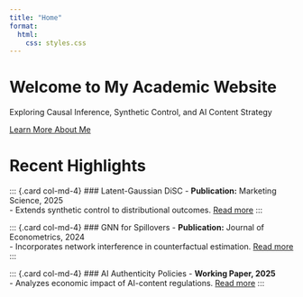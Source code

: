```yaml
---
title: "Home"
format:
  html:
    css: styles.css
---
```


<div class="hero">
  <h1>Welcome to My Academic Website</h1>
  <p>Exploring Causal Inference, Synthetic Control, and AI Content Strategy</p>
  <a href="about.qmd" class="btn btn-primary btn-lg mt-3">Learn More About Me</a>
</div>

# Recent Highlights

<div class="row g-4">

::: {.card col-md-4}
### Latent-Gaussian DiSC
- **Publication:** Marketing Science, 2025  
- Extends synthetic control to distributional outcomes.
[Read more](publications.qmd#latent-gaussian-disc)
:::

::: {.card col-md-4}
### GNN for Spillovers
- **Publication:** Journal of Econometrics, 2024  
- Incorporates network interference in counterfactual estimation.
[Read more](publications.qmd#network-spillovers)
:::

::: {.card col-md-4}
### AI Authenticity Policies
- **Working Paper, 2025**  
- Analyzes economic impact of AI-content regulations.
[Read more](publications.qmd#aiauth)
:::

</div>